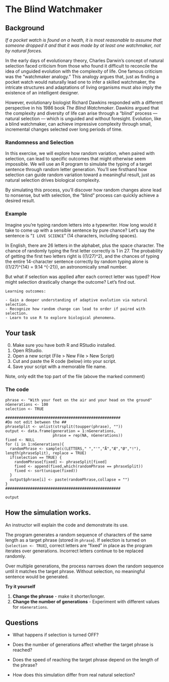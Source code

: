 # The Blind Watchmaker

## Background

*If a pocket watch is found on a heath, it is most reasonable to assume that someone dropped it and that it was made by at least one watchmaker, not by natural forces.*

In the early days of evolutionary theory, Charles Darwin's concept of natural selection faced criticism from those who found it difficult to reconcile the idea of unguided evolution with the complexity of life. One famous criticism was the "watchmaker analogy." This analogy argues that, just as finding a pocket watch would naturally lead one to infer a skilled watchmaker, the intricate structures and adaptations of living organisms must also imply the existence of an intelligent designer.

However, evolutionary biologist Richard Dawkins responded with a different perspective in his 1986 book *The Blind Watchmaker*. Dawkins argued that the complexity and diversity of life can arise through a "blind" process — natural selection — which is unguided and without foresight. Evolution, like a blind watchmaker, can achieve impressive complexity through small, incremental changes selected over long periods of time.

### Randomness and Selection
In this exercise, we will explore how random variation, when paired with selection, can lead to specific outcomes that might otherwise seem impossible. We will use an R program to simulate the typing of a target sentence through random letter generation. You'll see firsthand how selection can guide random variation toward a meaningful result, just as natural selection drives biological complexity.

By simulating this process, you’ll discover how random changes alone lead to nonsense, but with selection, the "blind" process can quickly achieve a desired result.

### Example

Imagine you’re typing random letters into a typewriter. How long would it take to come up with a sensible sentence by pure chance? Let’s say the sentence is "`I LOVE SCIENCE`" (14 characters, including spaces).

In English, there are 26 letters in the alphabet, plus the space character. The chance of randomly typing the first letter correctly is 1 in 27. The probability of getting the first two letters right is \((1/27)^2\), and the chances of typing the entire 14-character sentence correctly by random typing alone is \((1/27)^{14} = 9.14 \times 10^{-21}\), an astronomically small number.

But what if selection was applied after each correct letter was typed? How might selection drastically change the outcome? Let’s find out.


```block
Learning outcomes:

- Gain a deeper understanding of adaptive evolution via natural selection.
- Recognize how random change can lead to order if paired with selection.
- Learn to use R to explore biological phenomena.

```


## Your task

0. Make sure you have both R and RStudio installed.
1. Open RStudio.
2. Open a new script (File > New File > New Script)
3. Cut and paste the R code (below) into your script.
4. Save your script with a memorable file name.

Note, only edit the top part of the file (above the marked comment)

### The code

```
phrase <- "With your feet on the air and your head on the ground"
nGenerations <- 100
selection <- TRUE

###################################################
#Do not edit between the ##
phraseSplit <- unlist(strsplit(toupper(phrase), ""))
output <- data.frame(generation = 1:nGenerations, 
                     phrase = rep(NA, nGenerations))
fixed <- NULL
for (i in 1:nGenerations){
  randomPhrase <- sample(c(LETTERS," ","'","Å","Æ","Ø","!"), length(phraseSplit), replace = TRUE)
  if(selection == TRUE) {
    randomPhrase[fixed] <- phraseSplit[fixed]
    fixed <- append(fixed,which(randomPhrase == phraseSplit))
    fixed <- sort(unique(fixed))
  }
  output$phrase[i] <- paste(randomPhrase,collapse = "")
}
###################################################

output

```

## How the simulation works.

An instructor will explain the code and demonstrate its use.

The program generates a random sequence of characters of the same length as a target phrase (stored in `phrase`). If selection is turned on (`selection <- TRUE`), correct letters are "fixed" in place as the program iterates over generations. Incorrect letters continue to be replaced randomly.

Over multiple generations, the process narrows down the random sequence until it matches the target phrase. Without selection, no meaningful sentence would be generated.

**Try it yourself **

1) **Change the phrase** - make it shorter/longer.
2) **Change the number of generations** - Experiment with different values for `nGenerations`.

## Questions

* What happens if selection is turned OFF?

<!-- Without selection, the random sequence does not evolve toward the target phrase and remains random. -->

* Does the number of generations affect whether the target phrase is reached?

<!-- Yes, more generations provide more opportunities for selection to act, allowing the phrase to be reached. -->

* Does the speed of reaching the target phrase depend on the length of the phrase?

<!-- Yes, longer phrases take more generations to reach because there are more characters to randomize and fix in place. -->

* How does this simulation differ from real natural selection?

<!-- This simulation uses an explicit target phrase, whereas natural selection does not have a predefined goal. Real evolution selects for traits that confer a reproductive advantage in the current environment. -->
